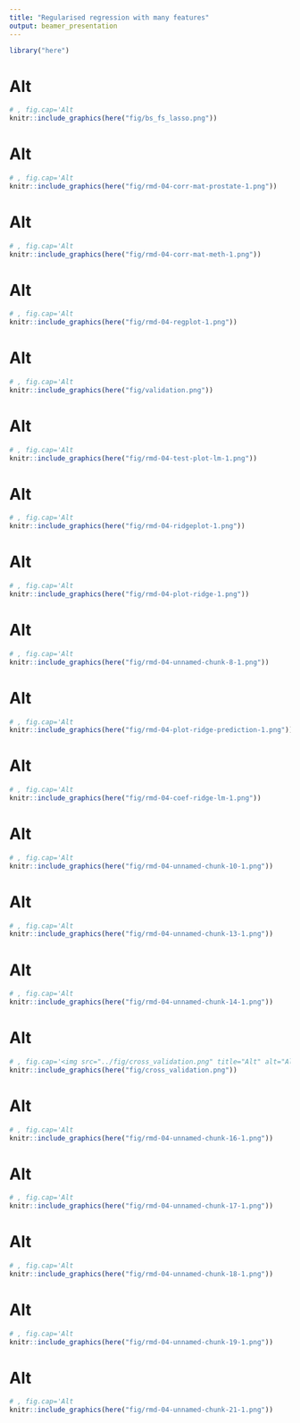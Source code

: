 ```yaml
---
title: "Regularised regression with many features"
output: beamer_presentation
---
```

```r
library("here")
```
# Alt
```r
# , fig.cap='Alt
knitr::include_graphics(here("fig/bs_fs_lasso.png"))
```

\newpage
# Alt
```r
# , fig.cap='Alt
knitr::include_graphics(here("fig/rmd-04-corr-mat-prostate-1.png"))
```

\newpage
# Alt
```r
# , fig.cap='Alt
knitr::include_graphics(here("fig/rmd-04-corr-mat-meth-1.png"))
```

\newpage
# Alt
```r
# , fig.cap='Alt
knitr::include_graphics(here("fig/rmd-04-regplot-1.png"))
```

\newpage
# Alt
```r
# , fig.cap='Alt
knitr::include_graphics(here("fig/validation.png"))
```

\newpage
# Alt
```r
# , fig.cap='Alt
knitr::include_graphics(here("fig/rmd-04-test-plot-lm-1.png"))
```

\newpage
# Alt
```r
# , fig.cap='Alt
knitr::include_graphics(here("fig/rmd-04-ridgeplot-1.png"))
```

\newpage
# Alt
```r
# , fig.cap='Alt
knitr::include_graphics(here("fig/rmd-04-plot-ridge-1.png"))
```

\newpage
# Alt
```r
# , fig.cap='Alt
knitr::include_graphics(here("fig/rmd-04-unnamed-chunk-8-1.png"))
```

\newpage
# Alt
```r
# , fig.cap='Alt
knitr::include_graphics(here("fig/rmd-04-plot-ridge-prediction-1.png"))
```

\newpage
# Alt
```r
# , fig.cap='Alt
knitr::include_graphics(here("fig/rmd-04-coef-ridge-lm-1.png"))
```

\newpage
# Alt
```r
# , fig.cap='Alt
knitr::include_graphics(here("fig/rmd-04-unnamed-chunk-10-1.png"))
```

\newpage
# Alt
```r
# , fig.cap='Alt
knitr::include_graphics(here("fig/rmd-04-unnamed-chunk-13-1.png"))
```

\newpage
# Alt
```r
# , fig.cap='Alt
knitr::include_graphics(here("fig/rmd-04-unnamed-chunk-14-1.png"))
```

\newpage
# Alt
```r
# , fig.cap='<img src="../fig/cross_validation.png" title="Alt" alt="Alt" style="display: block; margin: auto;" />
knitr::include_graphics(here("fig/cross_validation.png"))
```

\newpage
# Alt
```r
# , fig.cap='Alt
knitr::include_graphics(here("fig/rmd-04-unnamed-chunk-16-1.png"))
```

\newpage
# Alt
```r
# , fig.cap='Alt
knitr::include_graphics(here("fig/rmd-04-unnamed-chunk-17-1.png"))
```

\newpage
# Alt
```r
# , fig.cap='Alt
knitr::include_graphics(here("fig/rmd-04-unnamed-chunk-18-1.png"))
```

\newpage
# Alt
```r
# , fig.cap='Alt
knitr::include_graphics(here("fig/rmd-04-unnamed-chunk-19-1.png"))
```

\newpage
# Alt
```r
# , fig.cap='Alt
knitr::include_graphics(here("fig/rmd-04-unnamed-chunk-21-1.png"))
```

\newpage
